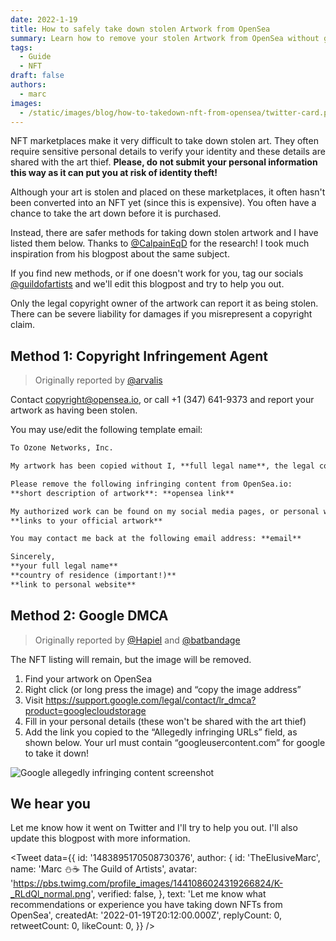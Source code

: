 ```yaml
---
date: 2022-1-19
title: How to safely take down stolen Artwork from OpenSea
summary: Learn how to remove your stolen Artwork from OpenSea without giving away your identity to the thief.
tags:
  - Guide
  - NFT
draft: false
authors:
  - marc
images:
  - /static/images/blog/how-to-takedown-nft-from-opensea/twitter-card.png
---
```


NFT marketplaces make it very difficult to take down stolen art. They often require sensitive personal details to verify your identity and these details are shared with the art thief. **Please, do not submit your personal information this way as it can put you at risk of identity theft!**

Although your art is stolen and placed on these marketplaces, it often hasn't been converted into an NFT yet (since this is expensive). You often have a chance to take the art down before it is purchased.

Instead, there are safer methods for taking down stolen artwork and I have listed them below. Thanks to [@CalpainEqD](https://twitter.com/CalpainEqD) for the research! I took much inspiration from his blogpost about the same subject.

If you find new methods, or if one doesn't work for you, tag our socials [@guildofartists](https://twitter.com/guildofartists) and we'll edit this blogpost and try to help you out.

Only the legal copyright owner of the artwork can report it as being stolen. There can be severe liability for damages if you misrepresent a copyright claim.

## Method 1: Copyright Infringement Agent

> Originally reported by [@arvalis](https://twitter.com/arvalis/status/1445505799128633360)

Contact [copyright@opensea.io](mailto:copyright@opensea.io), or call +1 (347) 641-9373 and report your artwork as having been stolen.

You may use/edit the following template email:

```md
To Ozone Networks, Inc.

My artwork has been copied without I, **full legal name**, the legal copy-right owner's permission and is being redistributed on your website in a way that constitutes copyright infringement.

Please remove the following infringing content from OpenSea.io:
**short description of artwork**: **opensea link**

My authorized work can be found on my social media pages, or personal website:
**links to your official artwork**

You may contact me back at the following email address: **email**

Sincerely,
**your full legal name**
**country of residence (important!)**
**link to personal website**
```

## Method 2: Google DMCA

> Originally reported by [@Hapiel](https://twitter.com/Hapiel/status/1474039458366373890) and [@batbandage](https://twitter.com/batbandage)

The NFT listing will remain, but the image will be removed.

1. Find your artwork on OpenSea
2. Right click (or long press the image) and “copy the image address”
3. Visit https://support.google.com/legal/contact/lr_dmca?product=googlecloudstorage
4. Fill in your personal details (these won't be shared with the art thief)
5. Add the link you copied to the “Allegedly infringing URLs” field, as shown below. Your url must contain “googleusercontent.com” for google to take it down!

![Google allegedly infringing content screenshot](/static/images/blog/how-to-takedown-nft-from-opensea/google-dmca.png)

## We hear you

Let me know how it went on Twitter and I'll try to help you out. I'll also update this blogpost with more information.

<Tweet
  data={{
    id: '1483895170508730376',
    author: {
      id: 'TheElusiveMarc',
      name: 'Marc ⛄☕ The Guild of Artists',
      avatar: 'https://pbs.twimg.com/profile_images/1441086024319266824/K-_RLdQl_normal.png',
      verified: false,
    },
    text: 'Let me know what recommendations or experience you have taking down NFTs from OpenSea',
    createdAt: '2022-01-19T20:12:00.000Z',
    replyCount: 0,
    retweetCount: 0,
    likeCount: 0,
  }}
/>
